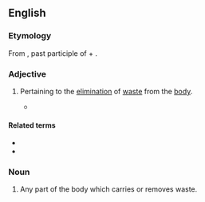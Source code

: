 ==English==

===Etymology===
From {{der|en|la|ēmūnctus}}, past participle of {{m|la|ēmungō||to blow one's nose}} + {{af|en|-ory}}.

===Adjective===
{{en-adj}}

# Pertaining to the [[elimination]] of [[waste#Noun|waste]] from the [[body]].
#: {{ux|en|A mixture of poor diet and poor hygiene caused him inflammation of the '''emunctory''' aperture.}}
#* {{quote-journal|en|journal=Bulletin of the American Historical Collection|location=Manila|publisher=American Association of the Philippines|year=1979|volume=7–8|page=79|issn=0115-3226|oclc=2743124|passage=This guy was extremely hirsute. Everywhere. So much I used to wonder how he could clearly manage certain '''emunctory''' functions.}}

====Related terms====
* {{l|en|emunction}}
* {{l|en|emunge}}

===Noun===
{{en-noun}}

# Any part of the body which carries or removes waste.